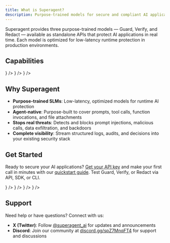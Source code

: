 ```yaml
---
title: What is Superagent?
description: Purpose-trained models for secure and compliant AI applications
---
```


Superagent provides three purpose-trained models — Guard, Verify, and Redact — available as standalone APIs that protect AI applications in real time. Each model is optimized for low-latency runtime protection in production environments.

## Capabilities

<Cards className="grid-cols-3">
  <IconCard
    title="Guard"
    description="Detects and blocks unsafe inputs, prompt injections, malicious tool calls, and backdoors before they reach your models"
    icon={<Shield className="size-4" />}
  />
  <IconCard
    title="Verify"
    description="Validates model outputs against enterprise sources and policies to ensure every generation is factual and compliant"
    icon={<BarChart3 className="size-4" />}
  />
  <IconCard
    title="Redact"
    description="Removes sensitive data like PII, PHI, and secrets from text, logs, or documents automatically"
    icon={<Server className="size-4" />}
  />
</Cards>

## Why Superagent

- **Purpose-trained SLMs**: Low-latency, optimized models for runtime AI protection
- **Agent-native**: Purpose-built to cover prompts, tool calls, function invocations, and file attachments
- **Stops real threats**: Detects and blocks prompt injections, malicious calls, data exfiltration, and backdoors
- **Complete visibility**: Stream structured logs, audits, and decisions into your existing security stack

## Get Started

Ready to secure your AI applications? [Get your API key](https://app.superagent.sh) and make your first call in minutes with our [quickstart guide](/quickstart). Test Guard, Verify, or Redact via API, SDK, or CLI.

<Cards className="grid-cols-4">
  <IconCard
    title="API"
    href="/api"
    description="REST API for Guard, Verify, and Redact"
    icon={<Server className="size-4" />}
  />
  <IconCard
    title="Python SDK"
    href="/sdks/python-sdk"
    description="Typed Python bindings with OpenAI-compatible APIs"
    icon={<PythonIcon className="size-4" />}
  />
  <IconCard
    title="TypeScript SDK"
    href="/sdks/typescript-sdk"
    description="Drop-in client for Node.js, Vite, and edge runtimes"
    icon={<TypeScriptIcon className="size-4" />}
  />
  <IconCard
    title="CLI"
    href="/cli"
    description="Command-line tool for testing and automation"
    icon={<Cpu className="size-4" />}
  />
</Cards>

## Support

Need help or have questions? Connect with us:

- **X (Twitter)**: Follow [@superagent_ai](https://x.com/superagent_ai) for updates and announcements
- **Discord**: Join our community at [discord.gg/spZ7MnqFT4](https://discord.gg/spZ7MnqFT4) for support and discussions
